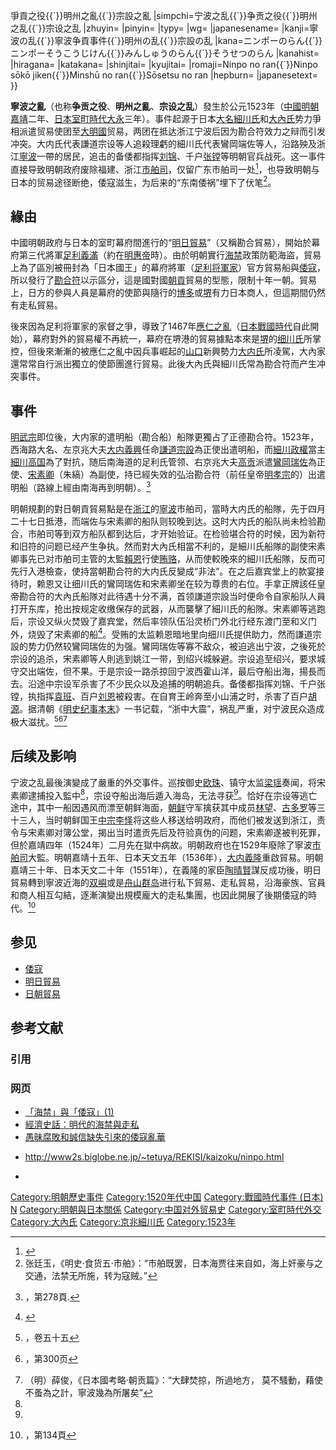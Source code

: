 {{Infobox Military Conflict
|conflict= 寧波之亂
|partof=
|image=
|caption=
|date= 1523年<br/>（[[明朝|明朝]][[嘉靖|嘉靖]]二年、[[日本|日本]][[大永|大永]]三年）
|place= [[浙江省|浙江省]][[寧波|寧波港]]
|casus= 日本細川氏和大內氏的[[遣明船|遣明船]]在寧波發生衝突
|territory=
|result= 明朝限制[[明日貿易|同日本的貿易]]，導致[[倭寇|倭寇]]滋生
|combatant1=[[File:Japanese_Crest_Oouchi_Hisi.svg|20px]] [[大內氏|大內氏]]<br/>遣明船隊
|combatant2=[[File:Japanese_Crest_Marunouti_ni_Futatu_Hiki.svg|20px]] [[細川氏|細川氏]]<br/>遣明船隊
|combatant3=明朝官軍
|commander1=[[謙道宗設|謙道宗設]]
|commander2=[[鸞岡端佐|鸞岡端佐]] †<br/>[[宋素卿|宋素卿]]
|commander3=備倭都指揮[[劉錦|劉錦]]<br/>備倭執指揮[[袁班|袁班]]等
|strength1=兩艘遣明船
|strength2=不詳
|strength3=不詳
|casualties1=
|casualties2=
|casualties3=
|notes=
}}
{{Infobox East Asian
|title=寧波之亂
|tablewidth=320
|color=
|fontcolor=
|background=
|logo=
|logowidth=
|img=
|imgwidth=
|caption=
|sort=
<!-- 中文 -->
|chinesetitle=
|chinese=
|tradchi=寧波之亂{{`}}爭貢之役{{`}}明州之亂{{`}}宗設之亂
|simpchi=宁波之乱{{`}}争贡之役{{`}}明州之乱{{`}}宗设之乱
|zhuyin=
|pinyin=
|typy=
|wg=
<!-- 日文 -->
|japanesename=
|kanji=寧波の乱{{`}}寧波争貢事件{{`}}明州の乱{{`}}宗設の乱
|kana=ニンポーのらん{{`}}ニンポーそうこうじけん{{`}}みんしゅうのらん{{`}}そうせつのらん
|kanahist=
|hiragana=
|katakana=
|shinjitai=
|kyujitai=
|romaji=Ninpo no ran{{`}}Ninpo sōkō jiken{{`}}Minshū no ran{{`}}Sōsetsu no ran
|hepburn=
|japanesetext=
}}

'''寧波之亂'''（也称'''争贡之役'''、'''明州之亂'''、'''宗设之乱'''）發生於公元1523年（[[中國|中國]][[明朝|明朝]][[嘉靖|嘉靖]]二年、[[日本|日本]][[室町時代|室町時代]][[大永|大永]]三年）。事件起源于日本[[大名_(稱謂)|大名]][[細川氏|細川氏]]和[[大內氏|大內氏]]势力爭相派遣贸易使团至[[明朝|大明國]]贸易，两团在抵达浙江宁波后因为勘合符效力之辩而引发冲突。大内氏代表謙道宗设等人追殺理虧的細川氏代表鸞岡端佐等人，沿路殃及浙江[[寧波|寧波]]一帶的居民，追击的备倭都指挥[[刘锦|刘锦]]、千户[[张镗|张镗]]等明朝官兵战死。这一事件直接导致明朝政府废除福建、浙江[[市舶司|市舶司]]，仅留广东市舶司一处<ref>{{cite journal | title =《略论明代对外贸易与银本位、货币财政制度》 | author =梅新育 | journal = 《学术研究》 | volume =1999-2 }}</ref>，也导致明朝与日本的贸易途径断绝，倭寇滋生，为后来的“东南倭祸”埋下了伏笔<ref>张廷玉，《明史·食货五·市舶》：“市舶既罢，日本海贾往来自如，海上奸豪与之交通，法禁无所施，转为寇贼。”</ref>。

==緣由==
中國明朝政府与日本的室町幕府間進行的“[[明日貿易|明日貿易]]”（又稱勘合貿易），開始於幕府第三代將軍[[足利義滿|足利義滿]]（約在[[明惠帝|明惠帝]]時）。由於明朝實行[[海禁|海禁]]政策防範海盜，貿易上為了區別被冊封為「日本國王」的幕府將軍（[[足利将軍家|足利将軍家]]）官方貿易船與[[倭寇|倭寇]]，所以發行了[[勘合符|勘合符]]以示區分，這是國對國[[朝貢|朝貢]]貿易的型態，限制十年一朝。貿易上，日方的參與人員是幕府的使節與隨行的[[博多|博多]]或[[堺|堺]]有力日本商人，但這期間仍然有走私貿易。

後來因為足利将軍家的家督之爭，導致了1467年[[應仁之亂|應仁之亂]]（[[日本戰國時代|日本戰國時代]]自此開始），幕府對外的貿易權不再統一，幕府在堺港的貿易據點本來是[[堺|堺]]的[[细川氏|细川氏]]所掌控，但後來漸漸的被應仁之亂中因兵事崛起的[[山口市|山口]]新興勢力[[大内氏|大内氏]]所凌駕，大內家還常常自行派出獨立的使節團進行貿易。此後大內氏與細川氏常為勘合符而产生冲突事件。

==事件==
[[明武宗|明武宗]]即位後，大内家的遣明船（勘合船）船隊更獨占了正德勘合符。1523年，西海路大名、左京兆大夫[[大内義興|大内義興]]任命[[謙道宗設|謙道宗設]]為正使出遣明船，而[[細川政權|細川政權]]當主[[細川高国|細川高国]]為了對抗，随后南海道的足利氏管领、右京兆大夫[[高贡|高贡]]派遣[[鸞岡瑞佐|鸞岡瑞佐]]為正使、[[宋素卿|宋素卿]]（朱縞）為副使，持已經失效的弘治勘合符（前任皇帝[[明孝宗|明孝宗]]的）出遣明船（路線上經由南海再到明朝）。<ref>{{cite book | title = 《元明清史》 | author = 張豈之 | publisher = 書泉出版社 | isbn = 9571128694 | year = 2002}}，第278頁.</ref>

明朝規劃的對日朝貢貿易點是在[[浙江|浙江]]的[[寧波|寧波]]市舶司，當時大内氏的船隊，先于四月二十七日抵港，而端佐与宋素卿的船队则较晚到达。这时大内氏的船队尚未检验勘合，市舶司等到双方船队都到达后，才开始验证。在检验堪合符的时候，因为新符和旧符的问题已经产生争执。然而對大內氏相當不利的，是細川氏船隊的副使宋素卿事先已对市舶司主管的太監[[賴恩|賴恩]]行使[[贿赂|贿赂]]，从而使較晚來的細川氏船隊，反而可先行入港檢查，使持當朝勘合符的大内氏反變成“非法”。在之后嘉宾堂上的款宴接待时，赖恩又让细川氏的鸞岡瑞佐和宋素卿坐在较为尊贵的右位。手拿正牌該任皇帝勘合符的大內氏船隊对此待遇十分不满，首领謙道宗設当时便命令自家船队人員打开东库，抢出按规定收缴保存的武器，从而襲擊了細川氏的船隊。宋素卿等逃跑后，宗设又纵火焚毁了嘉宾堂，然后率领队伍沿灵桥门外北行经东渡门至和义门外，烧毁了宋素卿的船<ref>{{cite book | title = 《中日关系史》 |author = 张声振 | publisher = 吉林文史出版社 |  year = 1980 }}</ref>。受贿的太监赖恩暗地里向细川氏提供助力，然而謙道宗設的势力仍然较鸞岡瑞佐的为强。鸞岡瑞佐等寡不敌众，被迫逃出宁波，之後死於宗设的追杀，宋素卿等人則逃到姚江一带，到绍兴城躲避。宗设追至绍兴，要求城守交出端佐，但不果。于是宗设一路杀掠回宁波西霍山洋，最后夺船出海，揚長而去。沿途中宗设军杀害了不少民众以及追捕的明朝追兵。备倭都指挥刘锦、千户张镗，执指挥[[袁班|袁班]]、百户[[刘恩|刘恩]]被殺害。在自育王岭奔至小山浦之时，杀害了百户[[胡源|胡源]]。据清朝《[[明史纪事本末|明史纪事本末]]》一书记载，“浙中大震”，祸乱严重，对宁波民众造成极大滋扰。<ref name="gyt">{{cite book | title = 《明史纪事本末》 | author = （清）谷应泰 | publisher = 吉林出版集团 |  year = 2005 | isbn = 978-7-807-20069-7}}，卷五十五</ref><ref>{{cite book | title = 《明代人物與傳說》|author = 陈学霖 | publisher = 香港中文大学出版社 |  year = 1997 | isbn = 978-9-622-01784-9}}，第300页</ref><ref>（明）薛俊，《日本國考略·朝贡篇》：“大肆焚掠，所過地方， 莫不騷動，藉使不蚤為之計，寧波幾為所屠矣”</ref>

==后续及影响==
宁波之乱最後演變成了嚴重的外交事件。巡按御史[[欧珠|欧珠]]、镇守太监[[梁瑶|梁瑶]]奏闻，将宋素卿逮捕投入監中<ref name="gyt"/>，宗设夺船出海后遁入海岛，无法寻获<ref name="gyt"/>。恰好在宗设等逃亡途中，其中一船因遇风而漂至朝鲜海面，[[朝鮮王朝|朝鲜]]守军擒获其中成员[[林望|林望]]、[[古多罗|古多罗]]等三十三人，当时朝鲜国王[[朝鮮中宗|中宗李怿]]将这些人移送给明政府，而他们被发送到浙江，责令与宋素卿对簿公堂，揭出当时遣贡先后及符验真伪的问题，宋素卿遂被判死罪，但於嘉靖四年（1524年）二月先在獄中病故。明朝政府也在1529年廢除了寧波[[市舶司|市舶司]]大監。明朝嘉靖十五年、日本天文五年（1536年），[[大内義隆|大内義隆]]重啟貿易。明朝嘉靖三十年、日本天文二十年（1551年），在義隆的家臣[[陶晴賢|陶晴賢]]謀反成功後，明日貿易轉到寧波近海的[[双嶼|双嶼]]或是[[舟山群岛|舟山群岛]]进行私下貿易、走私貿易，沿海豪族、官員和商人相互勾結，逐漸演變出規模龐大的走私集團，也因此開展了後期倭寇的時代。<ref>{{cite book | title = 圖說明朝 | author = 龔書鐸, 劉德麟 | year = 2007 | publisher = 知書房出版集團 | isbn = 978-9-867-15161-2}} ，第134頁</ref>

== 参见 ==
*[[倭寇|倭寇]]
*[[明日貿易|明日貿易]]
*[[日朝貿易|日朝貿易]]

== 参考文献 ==
=== 引用 ===
{{Reflist|2}}

=== 网页 ===
* [https://archive.is/20130101131428/http://book.sina.com.cn/nzt/his/guoshishiliujiang/39.shtml 「海禁」與「倭寇」(1)]
* [http://gb.chinabroadcast.cn/3821/2005/04/05/146@504438.htm 經濟史話：明代的海禁與走私]{{Dead link|date=2018年5月 |bot=InternetArchiveBot |fix-attempted=no }}
* [http://gb.chinabroadcast.cn/3821/2005/04/05/146@504438.htm 愚昧腐敗和誠信缺失引來的倭寇亂華]{{Dead link|date=2018年5月 |bot=InternetArchiveBot |fix-attempted=no }}
*{{ja}} http://www2s.biglobe.ne.jp/~tetuya/REKISI/kaizoku/ninpo.html {{Wayback|url=http://www2s.biglobe.ne.jp/~tetuya/REKISI/kaizoku/ninpo.html |date=20201212014950 }}
*{{ja}} [https://web.archive.org/web/20121021181602/http://www.geocities.jp/yamada_1817/history/his_japan/his_jp1520/1523_nei.html {{lang|ja|寧波の乱}}] 

[[Category:明朝歷史事件|Category:明朝歷史事件]]
[[Category:1520年代中国|Category:1520年代中国]]
[[Category:戰國時代事件_(日本)|Category:戰國時代事件 (日本)]]
[[Category:宁波历史|N]]
[[Category:明朝與日本關係|Category:明朝與日本關係]]
[[Category:中国对外贸易史|Category:中国对外贸易史]]
[[Category:室町時代外交|Category:室町時代外交]]
[[Category:大內氏|Category:大內氏]]
[[Category:京兆細川氏|Category:京兆細川氏]]
[[Category:1523年|Category:1523年]]